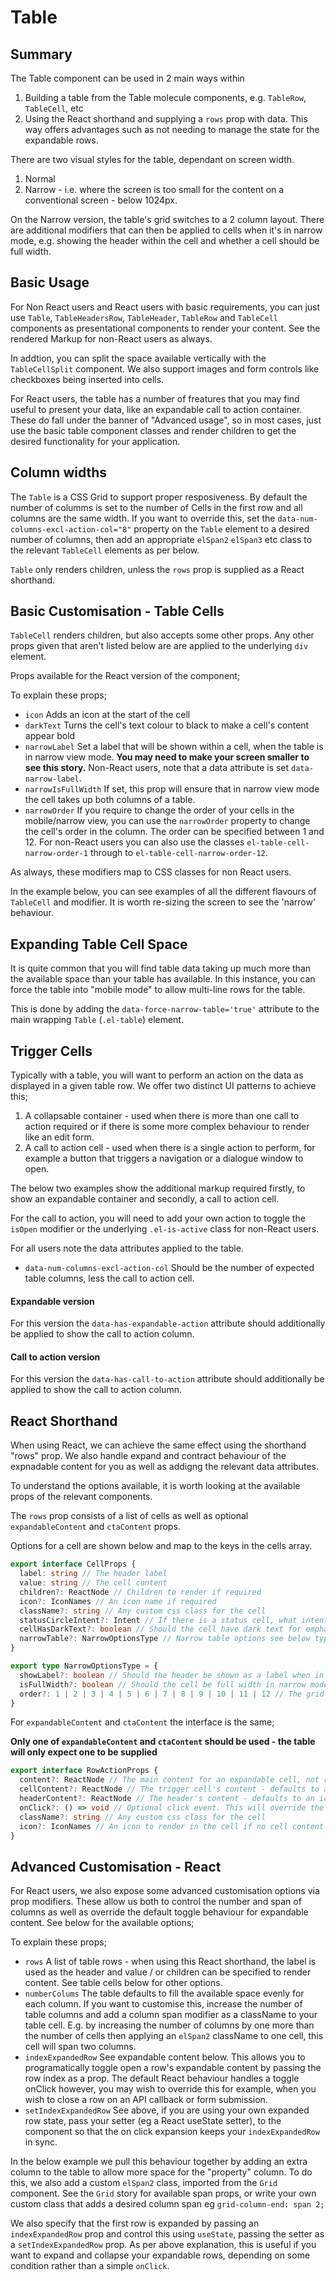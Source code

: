 
<Meta of={TableStories} />

# Table

## Summary

The Table component can be used in 2 main ways within

1.  Building a table from the Table molecule components, e.g. `TableRow`, `TableCell`, etc
2.  Using the React shorthand and supplying a `rows` prop with data. This way offers advantages such as not needing to manage the state for the expandable rows.

There are two visual styles for the table, dependant on screen width.

1.  Normal
2.  Narrow - i.e. where the screen is too small for the content on a conventional screen - below 1024px.

On the Narrow version, the table's grid switches to a 2 column layout. There are additional modifiers that can then be
applied to cells when it's in narrow mode, e.g. showing the header within the cell and whether a cell should be full width.

## Basic Usage

For Non React users and React users with basic requirements, you can just use `Table`, `TableHeadersRow`, `TableHeader`, `TableRow` and `TableCell` components as presentational components to render your content. See the rendered Markup for non-React users as always.

In addtion, you can split the space available vertically with the `TableCellSplit` component. We also support images and form controls like checkboxes being inserted into cells.

For React users, the table has a number of freatures that you may find useful to present your data, like an expandable call to action container. These do fall under the banner of "Advanced usage", so in most cases, just use the basic table component classes and render children to get the desired functionality for your application.

<Canvas>
  <Story of={TableStories.BasicUsage} />
</Canvas>

<RenderHtmlMarkup component="Table" story="Basic Usage" />

## Column widths

The `Table` is a CSS Grid to support proper resposiveness. By default the number of columms is set to the number of Cells in the first row and all columns are the same width. If you want to override this, set the `data-num-columns-excl-action-col="8"` property on the `Table` element to a desired number of columns, then add an appropriate `elSpan2` `elSpan3` etc class to the relevant `TableCell` elements as per below.

<Canvas>
  <Story of={TableStories.ColumnWidths} />
</Canvas>

<RenderHtmlMarkup component="Table" story="Column widths" />

`Table` only renders children, unless the `rows` prop is supplied as a React shorthand.

## Basic Customisation - Table Cells

`TableCell` renders children, but also accepts some other props. Any other props given that aren't listed below are are applied to the underlying `div` element.

Props available for the React version of the component;

<ArgsTable of={TableCell} />

To explain these props;

- `icon` Adds an icon at the start of the cell
- `darkText` Turns the cell's text colour to black to make a cell's content appear bold
- `narrowLabel` Set a label that will be shown within a cell, when the table is in narrow view mode. **You may need to make your screen smaller to see this story.** Non-React users, note that a data attribute is set `data-narrow-label`.
- `narrowIsFullWidth` If set, this prop will ensure that in narrow view mode the cell takes up both columns of a table.
- `narrowOrder` If you require to change the order of your cells in the mobile/narrow view, you can use the `narrowOrder` property to change the cell's order in the column. The order can be specified between 1 and 12. For non-React users you can also use the classes `el-table-cell-narrow-order-1` through to `el-table-cell-narrow-order-12`.

As always, these modifiers map to CSS classes for non React users.

In the example below, you can see examples of all the different flavours of `TableCell` and modifier. It is worth re-sizing the screen to see the 'narrow' behaviour.

<Canvas>
  <Story of={TableStories.BasicCustomisationTableCells} />
</Canvas>

<RenderHtmlMarkup component="Table" story="Basic Customisation - Table Cells" />

## Expanding Table Cell Space

It is quite common that you will find table data taking up much more than the available space than your table has available. In this instance, you can force the table into "mobile mode" to allow multi-line rows for the table.

This is done by adding the `data-force-narrow-table='true'` attribute to the main wrapping `Table` (`.el-table`) element.

<Canvas>
  <Story of={TableStories.ExpandingTableCellSpace} />
</Canvas>

<RenderHtmlMarkup component="Table" story="Expanding Table Cell Space" />

## Trigger Cells

Typically with a table, you will want to perform an action on the data as displayed in a given table row. We offer two distinct UI patterns to achieve this;

1.  A collapsable container - used when there is more than one call to action required or if there is some more complex behaviour to render like an edit form.
2.  A call to action cell - used when there is a single action to perform, for example a button that triggers a navigation or a dialogue window to open.

The below two examples show the additional markup required firstly, to show an expandable container and secondly, a call to action cell.

For the call to action, you will need to add your own action to toggle the `isOpen` modifier or the underlying `.el-is-active` class for non-React users.

For all users note the data attributes applied to the table.

- `data-num-columns-excl-action-col` Should be the number of expected table columns, less the call to action cell.

#### Expandable version

For this version the `data-has-expandable-action` attribute should additionally be applied to show the call to action column.

<Canvas>
  <Story of={TableStories.ExpandableContent} />
</Canvas>

<RenderHtmlMarkup component="Table" story="Expandable Content" />

#### Call to action version

For this version the `data-has-call-to-action` attribute should additionally be applied to show the call to action column.

<Canvas>
  <Story of={TableStories.CallToActionContent} />
</Canvas>

<RenderHtmlMarkup component="Table" story="Call To Action Content" />

## React Shorthand

When using React, we can achieve the same effect using the shorthand "rows" prop. We also handle expand and contract behaviour of the expnadable content for you as well as addigng the relevant data attributes.

To understand the options available, it is worth looking at the available props of the relevant components.

The `rows` prop consists of a list of cells as well as optional `expandableContent` and `ctaContent` props.

Options for a cell are shown below and map to the keys in the cells array.

```ts
export interface CellProps {
  label: string // The header label
  value: string // The cell content
  children?: ReactNode // Children to render if required
  icon?: IconNames // An icon name if required
  className?: string // Any custom css class for the cell
  statusCircleIntent?: Intent // If there is a status cell, what intent should it have
  cellHasDarkText?: boolean // Should the cell have dark text for emphasis
  narrowTable?: NarrowOptionsType // Narrow table options see below type
}

export type NarrowOptionsType = {
  showLabel?: boolean // Should the header be shown as a label when in narrow mode
  isFullWidth?: boolean // Should the cell be full width in narrow mode
  order?: 1 | 2 | 3 | 4 | 5 | 6 | 7 | 8 | 9 | 10 | 11 | 12 // The grid order of the cell when in narrow  mode
}
```

For `expandableContent` and `ctaContent` the interface is the same;

**Only one of `expandableContent` and `ctaContent` should be used - the table will only expect one to be supplied**

```ts
export interface RowActionProps {
  content?: ReactNode // The main content for an expandable cell, not relevant to a CTA
  cellContent?: ReactNode // The trigger cell's content - defaults to an icon
  headerContent?: ReactNode // The header's content - defaults to an icon
  onClick?: () => void // Optional click event. This will override the default "open expandable" behaviour so typically, for use with the CTA variant
  className?: string // Any custom css class for the cell
  icon?: IconNames // An icon to render in the cell if no cell content supplied
}
```

<Canvas>
  <Story of={TableStories.ReactShorthandUsage} />
</Canvas>

## Advanced Customisation - React

For React users, we also expose some advanced customisation options via prop modifiers. These allow us both to control the number and span of columns as well as override the default toggle behaviour for expandable content. See below for the available options;

<ArgsTable of={Table} />

To explain these props;

- `rows` A list of table rows - when using this React shorthand, the label is used as the header and value / or children can be specified to render content. See table cells below for other options.
- `numberColums` The table defaults to fill the available space evenly for each column. If you want to customise this, increase the number of table columns and add a column span modifier as a className to your table cell. E.g. by increasing the number of columns by one more than the number of cells then applying an `elSpan2` className to one cell, this cell will span two columns.
- `indexExpandedRow` See expandable content below. This allows you to programatically toggle open a row's expandable content by passing the row index as a prop. The default React behaviour handles a toggle onClick however, you may wish to override this for example, when you wish to close a row on an API callback or form submission.
- `setIndexExpandedRow` See above, if you are using your own expanded row state, pass your setter (eg a React useState setter), to the component so that the on click expansion keeps your `indexExpandedRow` in sync.

In the below example we pull this behaviour together by adding an extra column to the table to allow more space for the "property" column. To do this, we also add a custom `elSpan2` class, imported from the `Grid` component. See the `Grid` story for available span props, or write your own custom class that adds a desired column span eg `grid-column-end: span 2;`

We also specify that the first row is expanded by passing an `indexExpandedRow` prop and control this using `useState`, passing the setter as a `setIndexExpandedRow` prop. As per above explanation, this is useful if you want to expand and collapse your expandable rows, depending on some condition rather than a simple `onClick`.

<Canvas>
  <Story of={TableStories.AdvancedCustomisationReact} />
</Canvas>
